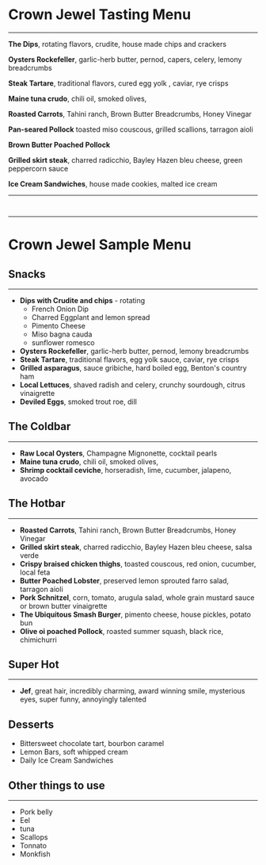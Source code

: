 # Crown Jewel Tasting Menu

---

**The Dips**, rotating flavors, crudite, house made chips and crackers

**Oysters Rockefeller**, garlic-herb butter, pernod, capers, celery, lemony breadcrumbs

**Steak Tartare**, traditional flavors, cured egg yolk , caviar, rye crisps

**Maine tuna crudo**, chili oil, smoked olives,

**Roasted Carrots**, Tahini ranch, Brown Butter Breadcrumbs, Honey Vinegar

**Pan-seared Pollock** toasted miso couscous, grilled scallions, tarragon aioli

**Brown Butter Poached Pollock**

**Grilled skirt steak**, charred radicchio, Bayley Hazen bleu cheese, green peppercorn sauce

**Ice Cream Sandwiches**, house made cookies, malted ice cream

---

` `

---

# Crown Jewel Sample Menu

## Snacks

---

- **Dips with Crudite and chips** - rotating
  - French Onion Dip
  - Charred Eggplant and lemon spread
  - Pimento Cheese
  - Miso bagna cauda
  - sunflower romesco
- **Oysters Rockefeller**, garlic-herb butter, pernod, lemony breadcrumbs
- **Steak Tartare**, traditional flavors, egg yolk sauce, caviar, rye crisps
- **Grilled asparagus**, sauce gribiche, hard boiled egg, Benton's country ham
- **Local Lettuces**, shaved radish and celery, crunchy sourdough, citrus vinaigrette
- **Deviled Eggs**, smoked trout roe, dill

## The Coldbar

---

- **Raw Local Oysters**, Champagne Mignonette, cocktail pearls
- **Maine tuna crudo**, chili oil, smoked olives,
- **Shrimp cocktail ceviche**, horseradish, lime, cucumber, jalapeno, avocado

## The Hotbar

---

- **Roasted Carrots**, Tahini ranch, Brown Butter Breadcrumbs, Honey Vinegar
- **Grilled skirt steak**, charred radicchio, Bayley Hazen bleu cheese, salsa verde
- **Crispy braised chicken thighs**, toasted couscous, red onion, cucumber, local feta
- **Butter Poached Lobster**, preserved lemon sprouted farro salad, tarragon aioli
- **Pork Schnitzel**, corn, tomato, arugula salad, whole grain mustard sauce or brown butter vinaigrette
- **The Ubiquitous Smash Burger**, pimento cheese, house pickles, potato bun
- **Olive oi poached Pollock**, roasted summer squash, black rice, chimichurri

## Super Hot

---

- **Jef**, great hair, incredibly charming, award winning smile, mysterious eyes, super funny, annoyingly talented

## Desserts

- Bittersweet chocolate tart, bourbon caramel
- Lemon Bars, soft whipped cream
- Daily Ice Cream Sandwiches

## Other things to use

---

- Pork belly
- Eel
- tuna
- Scallops
- Tonnato
- Monkfish
